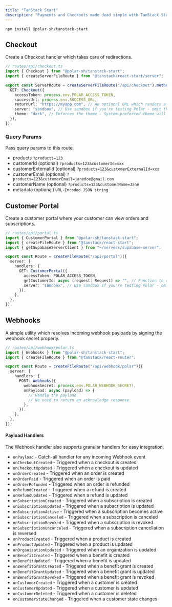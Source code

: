 ```yaml
---
title: "TanStack Start"
description: "Payments and Checkouts made dead simple with TanStack Start"
---
```


<CodeGroup>`npm install @polar-sh/tanstack-start`</CodeGroup>

## Checkout

Create a Checkout handler which takes care of redirections.

```typescript
// routes/api/checkout.ts
import { Checkout } from "@polar-sh/tanstack-start";
import { createServerFileRoute } from "@tanstack/react-start/server";

export const ServerRoute = createServerFileRoute("/api/checkout").methods({
  GET: Checkout({
    accessToken: process.env.POLAR_ACCESS_TOKEN,
    successUrl: process.env.SUCCESS_URL,
    returnUrl: "https://myapp.com", // An optional URL which renders a back-button in the Checkout
    server: "sandbox", // Use sandbox if you're testing Polar - omit the parameter or pass 'production' otherwise
    theme: "dark", // Enforces the theme - System-preferred theme will be set if left omitted
  }),
});
```

### Query Params

Pass query params to this route.

- products `?products=123`
- customerId (optional) `?products=123&customerId=xxx`
- customerExternalId (optional) `?products=123&customerExternalId=xxx`
- customerEmail (optional) `?products=123&customerEmail=janedoe@gmail.com`
- customerName (optional) `?products=123&customerName=Jane`
- metadata (optional) `URL-Encoded JSON string`

## Customer Portal

Create a customer portal where your customer can view orders and subscriptions.

```typescript
// routes/api/portal.ts
import { CustomerPortal } from "@polar-sh/tanstack-start";
import { createFileRoute } from "@tanstack/react-start";
import { getSupabaseServerClient } from "~/servers/supabase-server";

export const Route = createFileRoute("/api/portal")({
  server: {
    handlers: {
      GET: CustomerPortal({
        accessToken: POLAR_ACCESS_TOKEN,
        getCustomerId: async (request: Request) => "", // Function to resolve a Polar Customer ID
        server: "sandbox", // Use sandbox if you're testing Polar - omit the parameter or pass 'production' otherwise
      }),
    },
  },
});
```

## Webhooks

A simple utility which resolves incoming webhook payloads by signing the webhook secret properly.

```typescript
// routes/api/webhook/polar.ts
import { Webhooks } from "@polar-sh/tanstack-start";
import { createFileRoute } from "@tanstack/react-router";

export const Route = createFileRoute("/api/webhook/polar")({
  server: {
    handlers: {
      POST: Webhooks({
        webhookSecret: process.env.POLAR_WEBHOOK_SECRET!,
        onPayload: async (payload) => {
          // Handle the payload
          // No need to return an acknowledge response
        },
      }),
    },
  },
});

```

#### Payload Handlers

The Webhook handler also supports granular handlers for easy integration.

- `onPayload` - Catch-all handler for any incoming Webhook event
- `onCheckoutCreated` - Triggered when a checkout is created
- `onCheckoutUpdated` - Triggered when a checkout is updated
- `onOrderCreated` - Triggered when an order is created
- `onOrderPaid` - Triggered when an order is paid
- `onOrderRefunded` - Triggered when an order is refunded
- `onRefundCreated` - Triggered when a refund is created
- `onRefundUpdated` - Triggered when a refund is updated
- `onSubscriptionCreated` - Triggered when a subscription is created
- `onSubscriptionUpdated` - Triggered when a subscription is updated
- `onSubscriptionActive` - Triggered when a subscription becomes active
- `onSubscriptionCanceled` - Triggered when a subscription is canceled
- `onSubscriptionRevoked` - Triggered when a subscription is revoked
- `onSubscriptionUncanceled` - Triggered when a subscription cancellation is reversed
- `onProductCreated` - Triggered when a product is created
- `onProductUpdated` - Triggered when a product is updated
- `onOrganizationUpdated` - Triggered when an organization is updated
- `onBenefitCreated` - Triggered when a benefit is created
- `onBenefitUpdated` - Triggered when a benefit is updated
- `onBenefitGrantCreated` - Triggered when a benefit grant is created
- `onBenefitGrantUpdated` - Triggered when a benefit grant is updated
- `onBenefitGrantRevoked` - Triggered when a benefit grant is revoked
- `onCustomerCreated` - Triggered when a customer is created
- `onCustomerUpdated` - Triggered when a customer is updated
- `onCustomerDeleted` - Triggered when a customer is deleted
- `onCustomerStateChanged` - Triggered when a customer state changes
